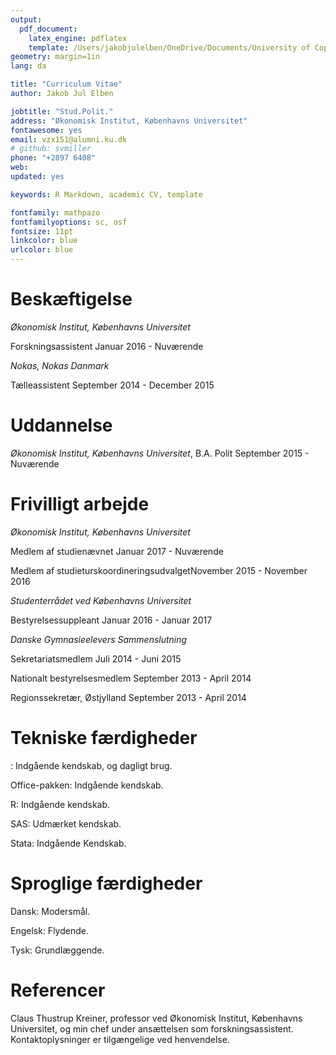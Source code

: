 ```yaml
---
output: 
  pdf_document:
    latex_engine: pdflatex
    template: /Users/jakobjulelben/OneDrive/Documents/University of Copenhagen/Economics/R/svm-r-markdown-templates-master/svm-latex-cv.tex
geometry: margin=1in
lang: da

title: "Curriculum Vitae"
author: Jakob Jul Elben

jobtitle: "Stud.Polit."
address: "Økonomisk Institut, Københavns Universitet"
fontawesome: yes
email: vzx151@alumni.ku.dk
# github: svmiller
phone: "+2897 6408"
web: 
updated: yes

keywords: R Markdown, academic CV, template

fontfamily: mathpazo
fontfamilyoptions: sc, osf
fontsize: 11pt
linkcolor: blue
urlcolor: blue
---
```


# Beskæftigelse

*Økonomisk Institut, Københavns Universitet*

Forskningsassistent \hfill Januar 2016 - Nuværende

*Nokas, Nokas Danmark* 

Tælleassistent  \hfill September 2014 - December 2015

# Uddannelse

*Økonomisk Institut, Københavns Universitet*, B.A. Polit \hfill September 2015 - Nuværende


# Frivilligt arbejde

*Økonomisk Institut, Københavns Universitet*

Medlem af studienævnet \hfill Januar 2017 - Nuværende

Medlem af studieturskoordineringsudvalget\hfill November 2015 - November 2016

*Studenterrådet ved Københavns Universitet*

Bestyrelsessuppleant \hfill Januar 2016 - Januar 2017



*Danske Gymnasieelevers Sammenslutning*

Sekretariatsmedlem \hfill Juli 2014 - Juni 2015

Nationalt bestyrelsesmedlem \hfill September 2013 - April 2014

Regionssekretær, Østjylland \hfill  September 2013 - April 2014

# Tekniske færdigheder
\LaTeX: Indgående kendskab, og dagligt brug.

Office-pakken: Indgående kendskab.

R: Indgående kendskab. 

SAS: Udmærket kendskab.

Stata: Indgående Kendskab.

# Sproglige færdigheder

Dansk: Modersmål.

Engelsk: Flydende.

Tysk: Grundlæggende.

# Referencer

Claus Thustrup Kreiner, professor ved Økonomisk Institut, Københavns Universitet, og min chef under ansættelsen som forskningsassistent. Kontaktoplysninger er tilgængelige ved henvendelse.